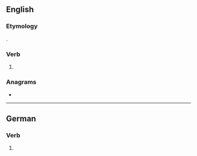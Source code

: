==English==

===Etymology===
{{suffix|ring|est|lang=en}}.

===Verb===
{{head|en|verb form}}

# {{en-archaic second-person singular of|ring|lang=en}}

===Anagrams===
* {{anagrams|en|Ginters|Stinger|Tigners|resting|stinger|tingers}}

----

==German==

===Verb===
{{head|de|verb form}}

# {{de-verb form of|ringen|2|s|k1}}